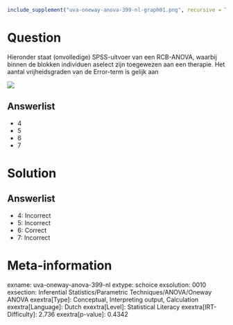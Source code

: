 ```r
include_supplement("uva-oneway-anova-399-nl-graph01.png", recursive = TRUE)
```

Question
========

Hieronder staat (onvolledige) SPSS-uitvoer van een RCB-ANOVA, waarbij
binnen de blokken individuen aselect zijn toegewezen aan een therapie.
Het aantal vrijheidsgraden van de Error-term is gelijk aan

![](uva-oneway-anova-399-nl-graph01.png)

Answerlist
----------

* 4
* 5
* 6
* 7

Solution
========

Answerlist
----------

* 4: Incorrect
* 5: Incorrect
* 6: Correct
* 7: Incorrect

Meta-information
================
exname: uva-oneway-anova-399-nl
extype: schoice
exsolution: 0010
exsection: Inferential Statistics/Parametric Techniques/ANOVA/Oneway ANOVA
exextra[Type]: Conceptual, Interpreting output, Calculation
exextra[Language]: Dutch
exextra[Level]: Statistical Literacy
exextra[IRT-Difficulty]: 2.736
exextra[p-value]: 0.4342

